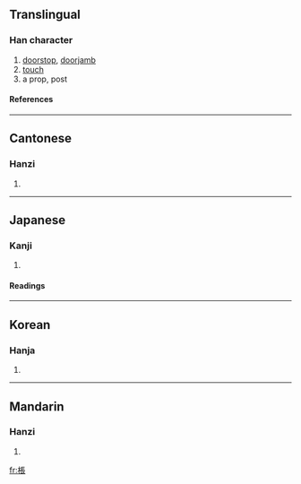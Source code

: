 {{see|枨}}

==Translingual==
===Han character===
{{Han char|rn=75|rad=木|as=08|sn=12|four=5193<sub>2</sub>|canj=木尸一女 (DSMV)}}
# [[doorstop]], [[doorjamb]]
# [[touch]]
# a prop, post
====References====
{{Han ref|kx=0532.170|dkj=14936|dj=0920.230|hdz=21223.050|uh=68D6|ud=26838|bh=D9B3|bd=55731}}

----
==Cantonese==
===Hanzi===
{{yue-hanzi|jyut=|y=chaang4, chaam4 chaan5}}
# {{defn|Cantonese}}

----
==Japanese==
===Kanji===
{{ja-kanji|grade=|rs=木08}}
# {{defn|Japanese}} 
====Readings====
{{ja-readings|on=[[とう]] (tō), [[じょう]] (jō)|kun=[[はしら]] (hashira)}}

----
==Korean==
===Hanja===
{{ko-hanja|hangeul=정|eumhun=|rv=jeong|mr=chŏng|y=ceng}}
# {{defn|Korean}}

----
==Mandarin==
===Hanzi===
{{cmn-hanzi|sim=枨|pin=[[chéng]] (cheng2)|wg=ch'eng<sup>2</sup>}}
# {{defn|Mandarin}}

[[fr:棖]]
